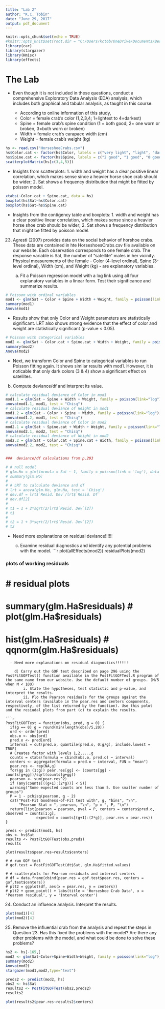 ```yaml
---
title: "Lab 2"
author: "K.C. Tobin"
date: "June 29, 2017"
output: pdf_document
---
```


```r
knitr::opts_chunk$set(echo = TRUE)
#knitr::opts_knit$set(root.dir = "C:/Users/kctob/OneDrive/Documents/Berkeley/271/mids-w271-time-series/lab2")
library(car)
library(stargazer)
library(Hmisc)
library(effects)
```

# The Lab
  
  - Even though it is not included in these questions, conduct a comprehensive Exploratory Data Analysis (EDA) analysis, which includes both graphical and tabular analysis, as taught in this course.

    - According to online information of this study,
    - Color = female crab’s color (1,2,3,4; 1=lightest to 4=darkest)
    - Spine = female crab’s spine condition (1 = both good, 2= one worn or broken, 3=both worn or broken)
    - Width = female crab’s carapace width (cm)
    - Weight = female crab’s weight (kg)


```r
hs <- read.csv("HorseshoeCrabs.csv")
hs$Color.cat <- factor(hs$Color, labels = c("very light", "light", "dark", "very dark"))
hs$Spine.cat <- factor(hs$Spine, labels = c("2 good", "1 good", "0 good"))
scatterplotMatrix(hs[c(3,4,5)])
```
- Insights from scatterplots: 1. width and weight has a clear positive linear correlation, which makes sense since a heavier horse shoe crab should be wider; 2. Sat shows a frequency distribution that might be fitted by poisson model.
```r
xtabs(~Color.cat + Spine.cat, data = hs)
boxplot(hs$Sat~hs$Color.cat)
boxplot(hs$Sat~hs$Spine.cat)
```
- Insights from the contigency table and boxplots: 1. width and weight has a clear positive linear correlation, which makes sense since a heavier horse shoe crab should be wider; 2. Sat shows a frequency distribution that might be fitted by poisson model.

23. Agresti (2007) provides data on the social behavior of horshoe crabs. These data are contained in hte HorseshoesCrabs.csv file available on our website. Each observation corresponds to one female crab. The response variable is Sat, the number of "satellite" males in her vicinity. Physical measurements of the female - Color (4-level ordinal), Spine (3-level ordinal), Width (cm), and Weight (kg) - are explanatory variables.
  
    a) Fit a Poisson regression model with a log link using all four explanatory variables in a linear form. Test their significance and summarize results.
    
```r
# Poisson with ordinal variables
mod1 <- glm(Sat ~ Color + Spine + Width + Weight, family = poisson(link="log"), data=hs)
summary(mod1)
Anova(mod1)
```

  - Results show that only Color and Weight parameters are statistically significant. LRT also shows strong evidence that the effect of color and weight are statistically significant (p-value < 0.05).

```r
# Poisson with categorical variables
mod2 <- glm(Sat ~ Color.cat + Spine.cat + Width + Weight, family = poisson(link="log"), data=hs)
summary(mod2)
Anova(mod2)
```

  - Next, we transform Color and Spine to categorical variables to run Poisson fitting again. It shows similar results with mod1. However, it is noticable that only dark colors (3 & 4) show a significant effect on satellites.

b) Compute deviance/df and interpret its value.
```r
# calculate residual deviance of Color in mod1
mod1.1 = glm(Sat ~ Spine + Width + Weight, family = poisson(link="log"), data=hs)
anova(mod1.1, mod1, test = "Chisq")
# calculate residual deviance of Weight in mod1
mod1.2 = glm(Sat ~ Color + Spine + Width, family = poisson(link="log"), data=hs)
anova(mod1.2, mod1, test = "Chisq")
# calculate residual deviance of Color in mod2
mod2.1 = glm(Sat ~ Spine.cat + Width + Weight, family = poisson(link="log"), data=hs)
anova(mod2.1, mod2, test = "Chisq")
# calculate residual deviance of Weight in mod2
mod2.2 = glm(Sat ~ Color.cat + Spine.cat + Width, family = poisson(link="log"), data=hs)
anova(mod2.2, mod2, test = "Chisq")


###  deviance/df calculations from p.293

# # null model
# glm.Ho = glm(formula = Sat ~ 1, family = poisson(link = 'log'), data = dt)
# summary(glm.Ho)
# 
# # LRT to calculate deviance and df
# lrt = anova(glm.Ho, glm.Ha, test = 'Chisq')
# dev.df = lrt$`Resid. Dev`/lrt$`Resid. Df`
# dev.df[2]
# 
# t1 = 1 + 2*sqrt(2/lrt$`Resid. Dev`[2])
# t1
# 
# t2 = 1 + 3*sqrt(2/lrt$`Resid. Dev`[2])
# t2
```    
  - Need more explanations on residual deviance!!!!!!   
   
    c) Examine residual diagnostics and identify any potential problems with the model.
```r
plot(allEffects(mod2))
residualPlots(mod2)

### plots of working residuals

# # residual plots
# summary(glm.Ha$residuals)
# plot(glm.Ha$residuals)
# hist(glm.Ha$residuals)
# qqnorm(glm.Ha$residuals)
```
  - Need more explanations on residual diagnostics!!!!!!   
  
    d) Carry out the GOF test described on page 296 using the PostFitGOFTest() function available in the PostFitGOFTest.R program of the same name from our website. Use the default number of groups. (M/5 when M < 100)
        i. State the hypotheses, test statistic and p-value, and interpret the results.
        ii. Plo the Pearson residuals for the groups against the interval centers (availabe in the pear.res and centers components, respectively, of the list returned by the function). Use this polot and the resiudal plots from part (c) to explain the results.
        
```r

PostFitGOFTest = function(obs, pred, g = 0) {
  if(g == 0) g = round(min(length(obs)/5,20))
  ord <- order(pred)
  obs.o <- obs[ord]
  pred.o <- pred[ord]
  interval = cut(pred.o, quantile(pred.o, 0:g/g), include.lowest = TRUE)  
  # Creates factor with levels 1,2,...,g
  counts = xtabs(formula = cbind(obs.o, pred.o) ~ interval)
  centers <- aggregate(formula = pred.o ~ interval, FUN = "mean")
  pear.res <- rep(NA,g)
  for(gg in (1:g)) pear.res[gg] <- (counts[gg] - counts[g+gg])/sqrt(counts[g+gg])
  pearson <- sum(pear.res^2)
  if (any(counts[((g+1):(2*g))] < 5))
  warning("Some expected counts are less than 5. Use smaller number of groups")
  P = 1 - pchisq(pearson, g - 2)
  cat("Post-Fit Goodness-of-Fit test with", g, "bins", "\n", 
      "Pearson Stat = ", pearson, "\n", "p = ", P, "\n")
  return(list(pearson = pearson, pval = P, centers = centers$pred.o, observed = counts[1:g], 
              expected = counts[(g+1):(2*g)], pear.res = pear.res))
}

preds <- predict(mod1, hs)
obs <- hs$Sat
results <- PostFitGOFTest(obs,preds)
results

plot(results$pear.res~results$centers)

# # run GOF test
# gof.test = PostFitGOFTest(dt$Sat, glm.Ha$fitted.values)

# # scatterplots for Pearson residuals and interval centers
# df = data.frame(cbind(pear.res = gof.test$pear.res, centers = gof.test$centers))
# plt2 = ggplot(df, aes(x = pear.res, y = centers))
# plt2 + geom_point() + labs(title = 'Horseshoe Crab Data', x = 'Pearson residual', y = 'Interval center')
```
  
24. Conduct an influence analysis. Interpret the results.

```r
plot(mod1)[4]
plot(mod2)[4]
```

25. Remove the influential crab from the analysis and repeat the steps in Question 23. Has this fixed the problems with the model? Are there any other problems with the model, and what could be done to solve these problems?

```r
hs2 <- hs[-165,]
mod2 <- glm(Sat~Color+Spine+Width+Weight, family = poisson(link="log"), data=hs2)
summary(mod2)
Anova(mod2)
stargazer(mod1,mod2,type="text")

preds2 <- predict(mod2, hs)
obs2 <- hs$Sat
results2 <- PostFitGOFTest(obs2,preds2)
results2

plot(results2$pear.res~results2$centers)
```
